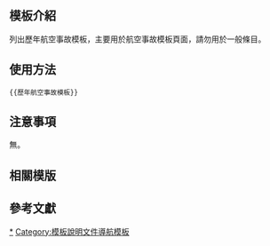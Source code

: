 <includeonly><!-- 在這裡加入模板的保護標識 --></includeonly><noinclude>{{Documentation subpage}}</noinclude>
<!-- 在本行下編輯模板說明 -->

== 模板介紹 ==

列出歷年航空事故模板，主要用於航空事故模板頁面，請勿用於一般條目。

==使用方法==

<pre>{{歷年航空事故模板}}</pre>

== 注意事項 ==

無。

== 相關模版 ==

== 參考文獻 ==

<includeonly>
<!-- 本行下加入模板的分類 -->
[[Category:航空事故模板|*]]
[[Category:模板說明文件導航模板]]
</includeonly>